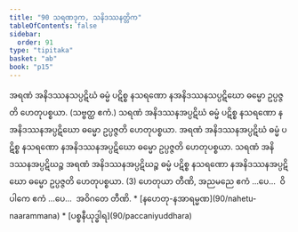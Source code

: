 ```yaml
---
title: "90 သရဏဒုက, သနိဒဿနတ္တိက"
tableOfContents: false
sidebar:
  order: 91
type: "tipitaka"
basket: "ab"
book: "p15"
---
```



<DynamicBreadcrumb />

<Division number="102" book="p15" e="ch" v="40" p="243">

<Paragraph number="279" book="p15">
အရဏံ အနိဒဿနသပ္ပဋိဃံ ဓမ္မံ ပဋိစ္စ နသရဏော နအနိဒဿနသပ္ပဋိဃော ဓမ္မော ဥပ္ပဇ္ဇတိ ဟေတုပစ္စယာ. (သဗ္ဗတ္ထ ဧကံ.)

</Paragraph>

<Paragraph number="280" book="p15">
သရဏံ အနိဒဿနအပ္ပဋိဃံ ဓမ္မံ ပဋိစ္စ နသရဏော နအနိဒဿနအပ္ပဋိဃော ဓမ္မော ဥပ္ပဇ္ဇတိ ဟေတုပစ္စယာ. အရဏံ အနိဒဿနအပ္ပဋိဃံ ဓမ္မံ ပဋိစ္စ နသရဏော နအနိဒဿနအပ္ပဋိဃော ဓမ္မော ဥပ္ပဇ္ဇတိ ဟေတုပစ္စယာ. သရဏံ အနိဒဿနအပ္ပဋိဃဉ္စ အရဏံ အနိဒဿနအပ္ပဋိဃဉ္စ ဓမ္မံ ပဋိစ္စ နသရဏော နအနိဒဿနအပ္ပဋိဃော ဓမ္မော ဥပ္ပဇ္ဇတိ ဟေတုပစ္စယာ. (3)

</Paragraph>

<Paragraph number="281" book="p15">
ဟေတုယာ တီဏိ, အညမညေ ဧကံ …ပေ…  ဝိပါကေ ဧကံ …ပေ…  အဝိဂတေ တီဏိ.

</Paragraph>
</Division>

<TableOfContents book="p15" section="90">
* [နဟေတု-နအာရမ္မဏ](90/nahetu-naarammana)
* [ပစ္စနီယုဒ္ဓါရ](90/paccaniyuddhara)
</TableOfContents>